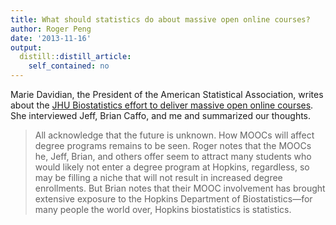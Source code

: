 ```yaml
---
title: What should statistics do about massive open online courses?
author: Roger Peng
date: '2013-11-16'
output:
  distill::distill_article:
    self_contained: no
---
```


Marie Davidian, the President of the American Statistical Association, writes about the [JHU Biostatistics effort to deliver massive open online courses](http://magazine.amstat.org/blog/2013/11/01/prescolumnnov2013/). She interviewed Jeff, Brian Caffo, and me and summarized our thoughts. 

> All acknowledge that the future is unknown. How MOOCs will affect degree programs remains to be seen. Roger notes that the MOOCs he, Jeff, Brian, and others offer seem to attract many students who would likely not enter a degree program at Hopkins, regardless, so may be filling a niche that will not result in increased degree enrollments. But Brian notes that their MOOC involvement has brought extensive exposure to the Hopkins Department of Biostatistics—for many people the world over, Hopkins biostatistics is statistics.
